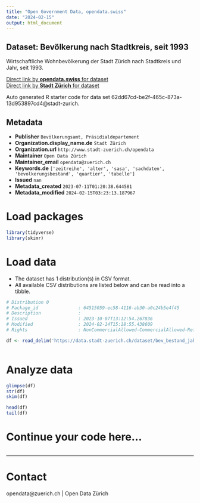 ```yaml
---
title: "Open Government Data, opendata.swiss"
date: "2024-02-15"
output: html_document
---
```


## Dataset: Bevölkerung nach Stadtkreis, seit 1993


Wirtschaftliche Wohnbevölkerung der Stadt Zürich nach Stadtkreis und Jahr, seit 1993.


[Direct link by **opendata.swiss** for dataset](https://opendata.swiss/de/dataset/bevolkerung-nach-stadtkreis-seit-1993)<br>
[Direct link by **Stadt Zürich** for dataset](https://data.stadt-zuerich.ch/dataset/bev_bestand_jahr_kreis_od3242)

Auto generated R starter code for data set 62dd67cd-be2f-465c-873a-13d953897cd4@stadt-zurich.

## Metadata

- **Publisher** `Bevölkerungsamt, Präsidialdepartement`
- **Organization.display_name.de** `Stadt Zürich`
- **Organization.url** `http://www.stadt-zuerich.ch/opendata`
- **Maintainer** `Open Data Zürich`
- **Maintainer_email** `opendata@zuerich.ch`
- **Keywords.de** `['zeitreihe', 'alter', 'sasa', 'sachdaten', 'bevolkerungsbestand', 'quartier', 'tabelle']`
- **Issued** `nan`
- **Metadata_created** `2023-07-11T01:20:38.644581`
- **Metadata_modified** `2024-02-15T03:23:13.187967`


# Load packages

```r

library(tidyverse)
library(skimr)

```

# Load data

-   The dataset has 1 distribution(s) in CSV format.
-   All available CSV distributions are listed below and can be read into a tibble.

```r

# Distribution 0
# Package_id               : 64515059-ec58-4116-ab30-a0c24b5e4f45
# Description              : 
# Issued                   : 2023-10-07T13:12:54.267836
# Modified                 : 2024-02-14T15:18:55.438609
# Rights                   : NonCommercialAllowed-CommercialAllowed-ReferenceNotRequired

df <- read_delim('https://data.stadt-zuerich.ch/dataset/bev_bestand_jahr_kreis_od3242/download/BEV324OD3242.csv')



```

# Analyze data

```r

glimpse(df)
str(df)
skim(df)

head(df)
tail(df)

```

# Continue your code here...

```r

```

------------------------------------------------------------------------

# Contact

opendata@zuerich.ch | Open Data Zürich
